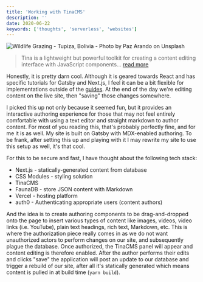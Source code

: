 ```yaml
---
title: 'Working with TinaCMS'
description: ''
date: 2020-06-22
keywords: ['thoughts', 'serverless', 'websites']
---
```


![Wildlife Grazing - Tupiza, Bolivia - Photo by Paz Arando on Unsplash](paz-arando-unsplash.jpg)

> Tina is a lightweight but powerful toolkit for creating a content editing interface with JavaScript components... [read more](https://tinacms.org/docs/getting-started/introduction)

Honestly, it is pretty darn cool. Although it is geared towards React and has specific tutorials for Gatsby and Next.js, I feel it can be a bit flexible for implementations outside of the [guides](https://tinacms.org/guides). At the end of the day we're editing content on the live site, then "saving" those changes somewhere.

I picked this up not only because it seemed fun, but it provides an interactive authoring experience for those that may not feel entirely comfortable with using a text editor and straight markdown to author content. For most of you reading this, that's probably perfectly fine, and for me it is as well. My site is built on Gatsby with MDX-enabled authoring. To be frank, after setting this up and playing with it I may rewrite my site to use this setup as well, it's that cool.

For this to be secure and fast, I have thought about the following tech stack:

- Next.js - statically-generated content from database
- CSS Modules - styling solution
- TinaCMS
- FaunaDB - store JSON content with Markdown
- Vercel - hosting platform
- auth0 - Authenticating appropriate users (content authors)

And the idea is to create authoring components to be drag-and-dropped onto the page to insert various types of content like images, videos, video links (i.e. YouTube), plain text headings, rich text, Markdown, etc. This is where the authorization piece really comes in as we do not want unauthorized actors to perform changes on our site, and subsequently plague the database. Once authorized, the TinaCMS panel will appear and content editing is therefore enabled. After the author performs their edits and clicks "save" the application will post an update to our database and trigger a rebuild of our site, after all it's statically generated which means content is pulled in at build time (`yarn build`).
